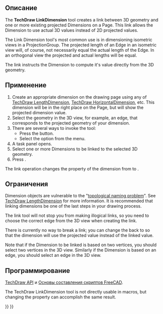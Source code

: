 <languages/>

<div class="mw-translate-fuzzy">
{{Docnav/ru
|[[TechDraw_VerticalExtentDimension/ru|Указать вертикальный габаритный размер]]
|[[TechDraw_Balloon/ru|Вставить примечание в выноску]]
|[[TechDraw_Workbench/ru|Верстак "TechDraw"]]
|IconL=TechDraw_VerticalExtentDimension.svg
|IconR=TechDraw_Balloon.svg
|IconC=Workbench_TechDraw.svg
}}
</div>

{{VeryImportantMessage|The '''TechDraw LinkDimension''' tool is '''[https://en.wikipedia.org/wiki/Deprecation DEPRECATED]''' and will be removed in a future version. It should only be used with old (< v0.19) FreeCAD versions and files.<br>
In newer versions the [[TechDraw_DimensionRepair|TechDraw DimensionRepair]] tool should be used to change both 2D and 3D references.}}

{{GuiCommand/ru
|Name/ru=Связать размер с 3D геометрией
|Name=TechDraw_LinkDimension
|MenuLocation=TechDraw → Размеры → Связать размер с 3D геометрией
|Workbenches=[[TechDraw_Workbench/ru|TechDraw]]
|SeeAlso=[[TechDraw_View/ru|Вставить Вид]], [[TechDraw_ProjectionGroup/ru|Вставить группу проекций]]
}}

<span id="Description"></span>
==Описание==

The '''TechDraw LinkDimension''' tool creates a link between 3D geometry and one or more existing projected Dimensions on a Page. This link allows the Dimension to use actual 3D values instead of 2D projected values.

The Link Dimension tool's most common use is in dimensioning isometric views in a ProjectionGroup. The projected length of an Edge in an isometric view will, of course, not necessarily equal the actual length of the Edge. In an orthogonal view the projected and actual lengths will be equal.

The link instructs the Dimension to compute it's value directly from the 3D geometry.

<span id="Usage"></span>
==Применение==

# Create an appropriate dimension on the drawing page using any of [[TechDraw_LengthDimension|TechDraw LengthDimension]], [[TechDraw_HorizontalDimension|TechDraw HorizontalDimension]], etc. This dimension will be in the right place on the Page, but will show the projected dimension value.
# Select the geometry in the 3D view, for example, an edge, that corresponds to the projected geometry of your dimension.
# There are several ways to invoke the tool:
#* Press the {{Button|[[Image:TechDraw_LinkDimension.svg|16px]] [[TechDraw_LinkDimension|Link Dimension to 3D Geometry]]}} button.
#* Select the {{MenuCommand|TechDraw → Dimensions → [[Image:TechDraw_LinkDimension.svg|16px]] Link Dimension to 3D Geometry}} option from the menu.
# A task panel opens.
# Select one or more Dimensions to be linked to the selected 3D geometry.
# Press {{Button|OK}}.

The link operation changes the {{PropertyData|MeasureType}} property of the dimension from {{incode|Projected}} to {{incode|True}}.

<span id="Limitations"></span>
==Ограничения==

Dimension objects are vulnerable to the "[[Topological_naming_problem|topological naming problem]]". See [[TechDraw_LengthDimension|TechDraw LengthDimension]] for more information. It is recommended that linking dimensions be one of the last steps in your drawing process.

The link tool will not stop you from making illogical links, so you need to choose the correct edge from the 3D view when creating the link.

There is currently no way to break a link; you can change the {{PropertyData|MeasureType}} back to {{incode|Projected}} so that the dimension will use the projected value instead of the linked value.

Note that if the Dimension to be linked is based on two vertices, you should select two vertices in the 3D view. Similarly if the Dimension is based on an edge, you should select an edge in the 3D view.

<span id="Scripting"></span>
==Программирование==

{{Emphasis|См. так же:}} [[TechDraw_API/ru|TechDraw API]] и [[FreeCAD_Scripting_Basics/ru|Основы составления скриптов FreeCAD]].

The TechDraw LinkDimension tool is not directly usable in macros, but changing the {{PropertyData|References 3D}} property can accomplish the same result.


<div class="mw-translate-fuzzy">
{{Docnav/ru
|[[TechDraw_VerticalExtentDimension/ru|Указать вертикальный габаритный размер]]
|[[TechDraw_Balloon/ru|Вставить примечание в выноску]]
|[[TechDraw_Workbench/ru|Верстак "TechDraw"]]
|IconL=TechDraw_VerticalExtentDimension.svg
|IconR=TechDraw_Balloon.svg
|IconC=Workbench_TechDraw.svg
}}
</div>

{{TechDraw_Tools_navi{{#translation:}}}}
{{Userdocnavi{{#translation:}}}}